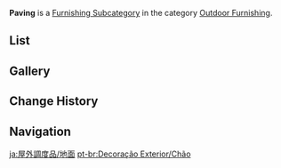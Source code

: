 {{Terminology Infobox
|title        = Paving
|image        = Icon Housing Outdoor Furnishing Paving.png
|type         = Item Groups
|type2        = Furnishing Subcategories
|type3        = Exterior Furnishings
|type4        = Outdoor Furnishing
}}
'''Paving''' is a [[Furnishing Subcategory]] in the category [[Outdoor Furnishing]].

==List==
{{Furnishings by Category Table|Outdoor Furnishing Paving|nocategory=1|version=1}}

==Gallery==
{{Furnishings by Category Gallery|Outdoor Furnishing Paving}}

==Change History==
{{Change History|2.2}}

==Navigation==
{{Furnishing Navbox|exterior}}

[[Category:Outdoor Furnishing Paving| ]]

[[ja:屋外調度品/地面]]
[[pt-br:Decoração Exterior/Chão]]